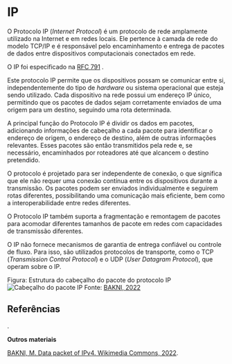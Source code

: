 
# IP


O Protocolo IP (*Internet Protocol*) é um protocolo de rede amplamente utilizado na Internet e em redes locais. Ele pertence à camada de rede do modelo TCP/IP e é responsável pelo encaminhamento e entrega de pacotes de dados entre dispositivos computacionais conectados em rede.

O IP foi especificado na [RFC 791](https://datatracker.ietf.org/doc/html/rfc791) <Bib bib='rfc_791_site' link={true}/>.

Este protocolo IP permite que os dispositivos possam se comunicar entre si, independentemente do tipo de *hardware* ou sistema operacional que esteja sendo utilizado. Cada dispositivo na rede possui um endereço IP único, permitindo que os pacotes de dados sejam corretamente enviados de uma origem para um destino, seguindo uma rota determinada.

A principal função do Protocolo IP é dividir os dados em pacotes, adicionando informações de cabeçalho a cada pacote para identificar o endereço de origem, o endereço de destino, além de outras informações relevantes. Esses pacotes são então transmitidos pela rede e, se necessário, encaminhados por roteadores até que alcancem o destino pretendido.

O protocolo é projetado para ser independente de conexão, o que significa que ele não requer uma conexão contínua entre os dispositivos durante a transmissão. Os pacotes podem ser enviados individualmente e seguirem rotas diferentes, possibilitando uma comunicação mais eficiente, bem como a interoperabilidade entre redes diferentes.

O Protocolo IP também suporta a fragmentação e remontagem de pacotes para acomodar diferentes tamanhos de pacote em redes com capacidades de transmissão diferentes.

O IP não fornece mecanismos de garantia de entrega confiável ou controle de fluxo. Para isso, são utilizados protocolos de transporte, como o TCP (*Transmission Control Protocol*) e o UDP (*User Datagram Protocol*), que operam sobre o IP.

Figura: Estrutura do cabeçalho do pacote do protocolo IP
![Cabeçalho do pacote IP](https://upload.wikimedia.org/wikipedia/commons/6/60/IPv4_Packet-en.svg)
Fonte: [BAKNI, 2022](https://commons.wikimedia.org/wiki/File:IPv4_Packet-en.svg)


## Referências

<Bib bib='rfc_791_site' type='abnt'/>.<br/>


**Outros materiais**  

[BAKNI, M. Data packet of IPv4. Wikimedia Commons, 2022](https://commons.wikimedia.org/wiki/File:IPv4_Packet-en.svg).<br/>



 
